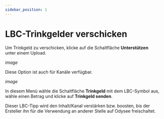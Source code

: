 ---
sidebar_position: 1
---

# LBC-Trinkgelder verschicken 

Um Trinkgeld zu verschicken, klicke auf die Schaltfläche **Unterstützen** unter einem Upload.

*image*

Diese Option ist auch für Kanäle verfügbar.

*image*

In diesem Menü wähle die Schaltfläche **Trinkgeld** mit dem LBC-Symbol aus, wähle einen Betrag und klicke auf **Trinkgeld senden**.

Dieser LBC-Tipp wird den Inhalt/Kanal verstärken bzw. boosten, bis der Ersteller ihn für die Verwendung an anderer Stelle auf Odysee freischaltet.

